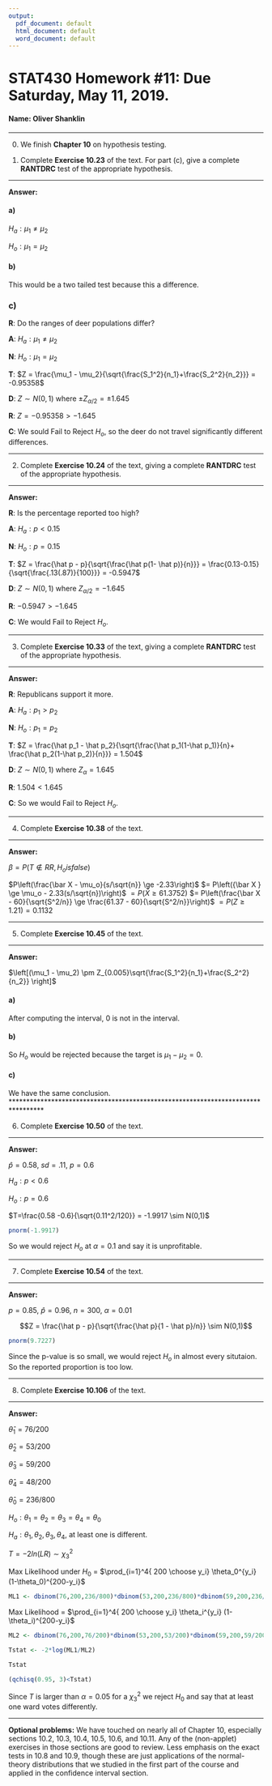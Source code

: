 ---
output:
  pdf_document: default
  html_document: default
  word_document: default
---

STAT430 Homework #11: Due Saturday, May 11, 2019. 
========================================================

#### Name: Oliver Shanklin

*********************************************************************************
\newcommand{\prob}{\overset{P}{\to}}

0. We finish **Chapter 10** on hypothesis testing.     


1. Complete **Exercise 10.23** of the text. For part (c), give a complete **RANTDRC** test of the appropriate hypothesis.  

*********************************************************************************
  
**Answer:**

#### a)

$H_a : \mu_1 \ne \mu_2$

$H_o : \mu_1 = \mu_2$

#### b)

This would be a two tailed test because this a difference.

### c)

**R**: Do the ranges of deer populations differ?

**A**: $H_a : \mu_1 \ne \mu_2$

**N**: $H_o : \mu_1 = \mu_2$

**T**: $Z = \frac{\mu_1 - \mu_2}{\sqrt{\frac{S_1^2}{n_1}+\frac{S_2^2}{n_2}}} = -0.95358$

**D**: $Z \sim N(0,1)$ where $\pm Z_{\alpha/2} = \pm1.645$

**R**: $Z = -0.95358 > -1.645$

**C**: We sould Fail to Reject $H_o$, so the deer do not travel significantly different differences.


*********************************************************************************

2. Complete **Exercise 10.24** of the text, giving a complete **RANTDRC** test of the appropriate hypothesis.  


*********************************************************************************
  
**Answer:**

**R**: Is the percentage reported too high?

**A**: $H_a : p < 0.15$

**N**: $H_o : p = 0.15$

**T**: $Z = \frac{\hat p - p}{\sqrt{\frac{\hat p(1- \hat p)}{n}}} = \frac{0.13-0.15}{\sqrt{\frac{.13(.87)}{100}}} = -0.5947$

**D**: $Z\sim N(0,1)$ where $Z_{\alpha/2} = -1.645$

**R**: $-0.5947 > -1.645$

**C**: We would Fail to Reject $H_o$.


*********************************************************************************


3. Complete **Exercise 10.33** of the text, giving a complete **RANTDRC** test of the appropriate hypothesis.  


*********************************************************************************
  
**Answer:**

**R**: Republicans support it more. 

**A**: $H_a: p_1 > p_2$

**N**: $H_o: p_1 = p_2$

**T**: $Z = \frac{\hat p_1 - \hat p_2}{\sqrt{\frac{\hat p_1(1-\hat p_1)}{n}+ \frac{\hat p_2(1-\hat p_2)}{n}}} = 1.504$

**D**: $Z \sim N(0,1)$ where $Z_\alpha = 1.645$

**R**: $1.504 < 1.645$

**C**: So we would Fail to Reject $H_o$.
   
*********************************************************************************

4. Complete **Exercise 10.38** of the text. 

*********************************************************************************
  
**Answer:**

$\beta = P(T \notin RR, H_o is false)$

$P\left(\frac{\bar X - \mu_o}{s/\sqrt{n}} \ge -2.33\right)$
$= P\left({\bar X } \ge \mu_o - 2.33(s/\sqrt{n})\right)$
$= P\left({\bar X } \ge 61.3752\right)$
$= P\left(\frac{\bar X - 60}{\sqrt{S^2/n}} \ge \frac{61.37 - 60}{\sqrt{S^2/n}}\right)$
$= P\left({Z } \ge 1.21\right) = 0.1132$


*********************************************************************************

5. Complete **Exercise 10.45** of the text. 

*********************************************************************************
  
**Answer:**

$\left[(\mu_1 - \mu_2) \pm Z_{0.005}\sqrt{\frac{S_1^2}{n_1}+\frac{S_2^2}{n_2}} \right]$

#### a)

After computing the interval, $0$ is not in the interval.

#### b)

So $H_o$ would be rejected because the target is $\mu_1 - \mu_2 =0$.

#### c)

We have the same conclusion.
*********************************************************************************

6. Complete **Exercise 10.50** of the text.  

*********************************************************************************
  
**Answer:**

$\hat p = 0.58$, $sd = .11$, $p=0.6$

$H_a: p < 0.6$

$H_o: p = 0.6$

$T=\frac{0.58 -0.6}{\sqrt{0.11^2/120}} = -1.9917 \sim N(0,1)$

```{r}
pnorm(-1.9917)
```

So we would reject $H_o$ at $\alpha = 0.1$ and say it is unprofitable.

*********************************************************************************


7. Complete **Exercise 10.54** of the text.  


*********************************************************************************
  
**Answer:**

$p = 0.85$, $\hat p = 0.96$, $n = 300$, $\alpha = 0.01$

$$Z = \frac{\hat p - p}{\sqrt{\frac{\hat p}{1 - \hat p}/n}} \sim N(0,1)$$

```{r}
pnorm(9.7227)
```

Since the p-value is so small, we would reject $H_o$ in almost every situtaion. So the reported proportion is too low.

*********************************************************************************
   

8. Complete **Exercise 10.106** of the text. 


*********************************************************************************

**Answer:**

$\hat \theta_1 = 76/200$

$\hat \theta_2 = 53/200$

$\hat \theta_3 = 59/200$

$\hat \theta_4 = 48/200$

$\hat \theta_0 = 236/800$

$H_o: \theta_1 = \theta_2 = \theta_3 = \theta_4 = \theta_0$

$H_a: \theta_1, \theta_2, \theta_3, \theta_4$, at least one is different.


$T = -2ln(LR) \sim \chi^2_3$


Max Likelihood under $H_0$ =  $\prod_{i=1}^4{ 200 \choose y_i} \theta_0^{y_i} (1-\theta_0)^{200-y_i}$

```{r}
ML1 <- dbinom(76,200,236/800)*dbinom(53,200,236/800)*dbinom(59,200,236/800)*dbinom(48,200,236/800)
```

Max Likelihood = $\prod_{i=1}^4{ 200 \choose y_i} \theta_i^{y_i} (1-\theta_i)^{200-y_i}$

```{r}
ML2 <- dbinom(76,200,76/200)*dbinom(53,200,53/200)*dbinom(59,200,59/200)*dbinom(48,200,48/200)
```

```{r}
Tstat <- -2*log(ML1/ML2)

Tstat

(qchisq(0.95, 3)<Tstat)
```

Since $T$ is larger than $\alpha = 0.05$ for a $\chi^2_3$ we reject $H_0$ and say that at least one ward votes differently.


*********************************************************************************
   


**Optional problems:**   We have touched on nearly all of Chapter 10, especially sections 10.2, 10.3, 10.4, 10.5, 10.6, and 10.11.  Any of the (non-applet) exercises in those sections are good to review.  Less emphasis on the exact tests in 10.8 and 10.9, though these are just applications of the normal-theory distributions that we studied in the first part of the course and applied in the confidence interval section.  

